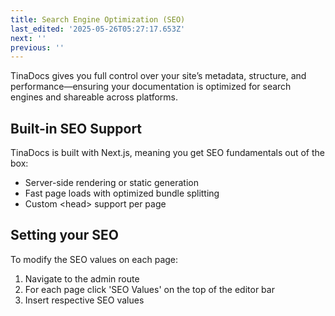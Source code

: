 ```yaml
---
title: Search Engine Optimization (SEO)
last_edited: '2025-05-26T05:27:17.653Z'
next: ''
previous: ''
---
```


TinaDocs gives you full control over your site’s metadata, structure, and performance—ensuring your documentation is optimized for search engines and shareable across platforms.

## Built-in SEO Support

TinaDocs is built with Next.js, meaning you get SEO fundamentals out of the box:

* Server-side rendering or static generation 
* Fast page loads with optimized bundle splitting 
* Custom \<head> support per page

## Setting your SEO

To modify the SEO values on each page:

1. Navigate to the admin route
2. For each page click 'SEO Values' on the top of the editor bar
3. Insert respective SEO values
